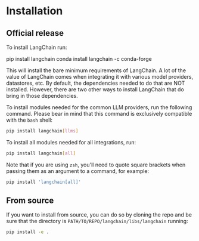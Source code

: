 # Installation

## Official release

To install LangChain run:


<Tabs>
  <TabItem value="pip" label="Pip" default>
    <CodeBlock language="bash">pip install langchain</CodeBlock>
  </TabItem>
  <TabItem value="conda" label="Conda">
    <CodeBlock language="bash">conda install langchain -c conda-forge</CodeBlock>
  </TabItem>
</Tabs>

This will install the bare minimum requirements of LangChain.
A lot of the value of LangChain comes when integrating it with various model providers, datastores, etc.
By default, the dependencies needed to do that are NOT installed.
However, there are two other ways to install LangChain that do bring in those dependencies.

To install modules needed for the common LLM providers, run the following command. Please bear in mind that this command is exclusively compatible with the `bash` shell:

```bash
pip install langchain[llms]
```

To install all modules needed for all integrations, run:

```bash
pip install langchain[all]
```

Note that if you are using `zsh`, you'll need to quote square brackets when passing them as an argument to a command, for example:

```bash
pip install 'langchain[all]'
```

## From source

If you want to install from source, you can do so by cloning the repo and be sure that the directory is `PATH/TO/REPO/langchain/libs/langchain` running:

```bash
pip install -e .
```
